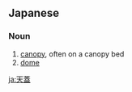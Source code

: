 ==Japanese==
{{ja-kanjitab|てん|がい|yomi=on}}

===Noun===
{{ja-noun|てんがい}}

# [[canopy]], often on a canopy bed
# [[dome]] {{gloss|architectural element}}

[[ja:天蓋]]